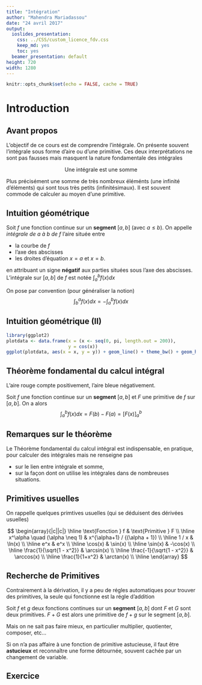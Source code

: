 ```yaml
---
title: "Intégration"
author: "Mahendra Mariadassou"
date: "24 avril 2017"
output:
  ioslides_presentation:
    css: ../CSS/custom_licence_fdv.css
    keep_md: yes
    toc: yes
  beamer_presentation: default
height: 720
width: 1280
---
```


```r
knitr::opts_chunk$set(echo = FALSE, cache = TRUE)
```

# Introduction 

## Avant propos 

L'objectif de ce cours est de comprendre l'intégrale. On présente souvent l'intégrale sous forme d'aire ou d'une primitive. Ces deux interprétations ne sont pas fausses mais masquent la nature fondamentale des intégrales

<center>Une intégrale est une <alert>somme</alert></center></p>

Plus précisément une somme de très nombreux éléménts (une infinité d'éléments) qui sont tous très petits (infinitésimaux). Il est souvent <alert>commode</alert> de calculer au moyen d'une primitive. 


## Intuition géométrique

<div class = "definition">
Soit $f$ une fonction continue sur un **segment** $[a,b]$ (avec $a \leq b$). On appelle _intégrale de $a$ à $b$ de $f$_ l'aire située entre 

- la courbe de $f$
- l'axe des abscisses
- les droites d'équation $x=a$ et $x=b$. 

en attribuant un signe **négatif** aux parties situées sous l'axe des abscisses. L'intégrale sur $[a,b]$ de $f$ est notée $\int_a^b f(x)dx$
</div>

On pose par convention (pour généraliser la notion)
$$
\int_b^a f(x)dx = - \int_a^b f(x)dx
$$

## Intuition géométrique (II)

```r
library(ggplot2)
plotdata <- data.frame(x = (x <- seq(0, pi, length.out = 200)), 
                       y = cos(x))
ggplot(plotdata, aes(x = x, y = y)) + geom_line() + theme_bw() + geom_hline(yintercept = 0) + geom_area(aes(fill = (y < 0))) + theme(legend.position = "none")
```

## Théorème fondamental du calcul intégral


L'aire rouge compte positivement, l'aire bleue négativement. 

<div class = "Théorème">
Soit $f$ une fonction continue sur un **segment** $[a,b]$ et $F$ une primitive de $f$ sur $[a,b]$. On a alors 
$$
\int_a^b f(x)dx = F(b) - F(a) = [F(x)]_a^b
$$
</div>

## Remarques sur le théorème

Le Théorème fondamental du calcul intégral est indispensable, en pratique, pour calculer des intégrales mais ne renseigne pas 

- sur le lien entre intégrale et somme,
- sur la façon dont on utilise les intégrales dans de nombreuses situations.

## Primitives usuelles 

On rappelle quelques primtives usuelles (qui se déduisent des dérivées usuelles)

$$
\begin{array}{|c||c|}
\hline
\text{Fonction } f & \text{Primitive } F \\
\hline
x^\alpha \quad (\alpha \neq 1) & x^{\alpha+1} / {(\alpha + 1})  \\
\hline
1 / x & \ln(x) \\
\hline 
e^x & e^x \\
\hline
\cos(x) & \sin(x) \\
\hline
\sin(x) & -\cos(x) \\
\hline
\frac{1}{\sqrt{1 - x^2}} & \arcsin(x) \\
\hline 
\frac{-1}{\sqrt{1 - x^2}} & \arccos(x) \\
\hline 
\frac{1}{1+x^2} & \arctan(x) \\
\hline
\end{array}
$$

## Recherche de Primitives 

Contrairement à la dérivation, il y a peu de régles automatiques pour trouver des primitives, la seule qui fonctionne est la régle d'addition

<div class = "proposition">
Soit $f$ et $g$ deux fonctions continues sur un **segment** $[a,b]$ dont $F$ et $G$ sont deux primitives. $F+G$ est alors une primitive de $f+g$ sur le segment $[a, b]$.
</div>

Mais on ne sait pas faire mieux, en particulier multiplier, quotienter, composer, etc... 

Si on n'a pas affaire à une fonction de primitive astucieuse, il faut être **astucieux** et reconnaître une forme détournée, souvent cachée par un changement de variable. 

## Exercice


